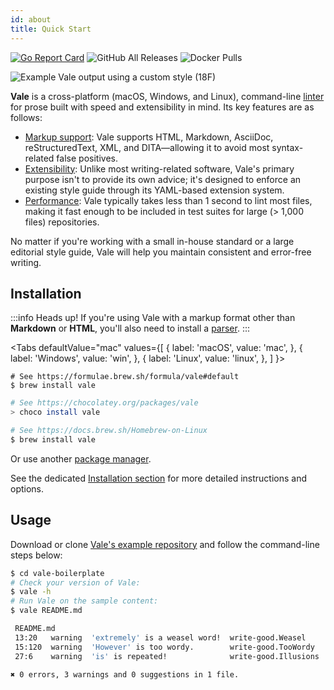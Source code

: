 ```yaml
---
id: about
title: Quick Start
---
```



[![Go Report Card](https://goreportcard.com/badge/github.com/gojp/goreportcard?style=flat-square&logo=go&logoColor=white)](https://goreportcard.com/report/github.com/errata-ai/vale) ![GitHub All Releases](https://img.shields.io/github/downloads/errata-ai/vale/total?logo=GitHub&style=flat-square) ![Docker Pulls](https://img.shields.io/docker/pulls/jdkato/vale?color=lgreen&logo=docker&logoColor=white&style=flat-square)

![Example Vale output using a custom style \(18F\)](https://user-images.githubusercontent.com/8785025/71751520-ab91fa00-2e30-11ea-9e67-6e2babb5d0ee.png)

**Vale** is a cross-platform \(macOS, Windows, and Linux\), command-line [linter](https://en.wikipedia.org/wiki/Lint_%28software%29) for prose built with speed and extensibility in mind. Its key features are as follows:

* [Markup support](getting-started/markup.md): Vale supports HTML, Markdown, AsciiDoc, reStructuredText, XML, and DITA—allowing it to avoid most syntax-related false positives.
* [Extensibility](getting-started/styles.md): Unlike most writing-related software, Vale's primary purpose isn't to provide its own advice; it's designed to enforce an existing style guide through its YAML-based extension system.
* [Performance](https://gist.github.com/jdkato/02bb9db72cf6d36c7a52d8b075bdb5df#file-perf-md): Vale typically takes less than 1 second to lint most files, making it fast enough to be included in test suites for large \(&gt; 1,000 files\) repositories.

No matter if you're working with a small in-house standard or a large editorial style guide, Vale will help you maintain consistent and error-free writing.

## Installation

:::info Heads up!
If you're using Vale with a markup format other than **Markdown** or **HTML**, you'll also need to install a [parser](getting-started/markup.md#formats).
:::

<Tabs
  defaultValue="mac"
  values={[
    { label: 'macOS', value: 'mac', },
    { label: 'Windows', value: 'win', },
    { label: 'Linux', value: 'linux', },
  ]
}>
<TabItem value="mac">

```shell
# See https://formulae.brew.sh/formula/vale#default
$ brew install vale
```

</TabItem>
<TabItem value="win">

```bash
# See https://chocolatey.org/packages/vale
> choco install vale
```

</TabItem>
<TabItem value="linux">

```bash
# See https://docs.brew.sh/Homebrew-on-Linux
$ brew install vale
```
Or use another [package manager](https://repology.org/project/vale/versions).
</TabItem>
</Tabs>

See the dedicated [Installation section](getting-started/installation.md) for more detailed instructions and options.

## Usage

Download or clone [Vale's example repository](https://github.com/errata-ai/vale-boilerplate) and follow the command-line steps below:

```bash
$ cd vale-boilerplate
# Check your version of Vale:
$ vale -h
# Run Vale on the sample content:
$ vale README.md

 README.md
 13:20   warning  'extremely' is a weasel word!  write-good.Weasel
 15:120  warning  'However' is too wordy.        write-good.TooWordy
 27:6    warning  'is' is repeated!              write-good.Illusions

✖ 0 errors, 3 warnings and 0 suggestions in 1 file.
```
